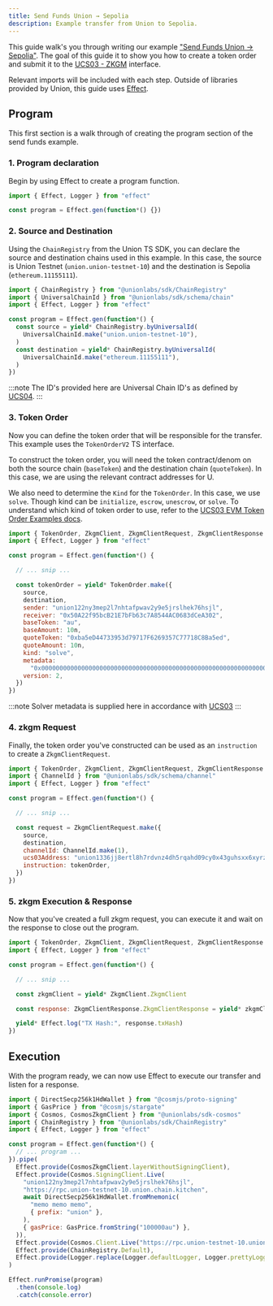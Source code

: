 ```yaml
---
title: Send Funds Union → Sepolia
description: Example transfer from Union to Sepolia.
---
```


This guide walk's you through writing our example ["Send Funds Union -> Sepolia"](/integrations/typescript/examples/cosmos/send-funds-union-to-sepolia/). The goal of this guide it to show you how to create a token order and submit it to the [UCS03 - ZKGM](/ucs/04) interface.

Relevant imports will be included with each step. Outside of libraries provided by Union, this guide uses [Effect](https://effect.website/).

## Program

This first section is a walk through of creating the program section of the send funds example.

### 1. Program declaration

Begin by using Effect to create a program function.

```js
import { Effect, Logger } from "effect"

const program = Effect.gen(function*() {})
```

### 2. Source and Destination

Using the `ChainRegistry` from the Union TS SDK, you can declare the source and destination chains used in this example. In this case, the source is Union Testnet (`union.union-testnet-10`) and the destination is Sepolia (`ethereum.11155111`).

```js
import { ChainRegistry } from "@unionlabs/sdk/ChainRegistry"
import { UniversalChainId } from "@unionlabs/sdk/schema/chain"
import { Effect, Logger } from "effect"

const program = Effect.gen(function*() {
  const source = yield* ChainRegistry.byUniversalId(
    UniversalChainId.make("union.union-testnet-10"),
  )
  const destination = yield* ChainRegistry.byUniversalId(
    UniversalChainId.make("ethereum.11155111"),
  )
})
```

:::note
The ID's provided here are Universal Chain ID's as defined by [UCS04](/ucs/04).
:::

### 3. Token Order

Now you can define the token order that will be responsible for the transfer. This example uses the `TokenOrderV2` TS interface.

To construct the token order, you will need the token contract/denom on both the source chain (`baseToken`) and the destination chain (`quoteToken`). In this case, we are using the relevant contract addresses for U.

We also need to determine the `Kind` for the `TokenOrder`. In this case, we use `solve`. Though kind can be `initialize`, `escrow`, `unescrow`, or `solve`. To understand which kind of token order to use, refer to the [UCS03 EVM Token Order Examples docs](/ucs/03/#evm-token-order-examples).

```js
import { TokenOrder, ZkgmClient, ZkgmClientRequest, ZkgmClientResponse } from "@unionlabs/sdk"
import { Effect, Logger } from "effect"

const program = Effect.gen(function*() {

  // ... snip ...

  const tokenOrder = yield* TokenOrder.make({
    source,
    destination,
    sender: "union122ny3mep2l7nhtafpwav2y9e5jrslhek76hsjl",
    receiver: "0x50A22f95bcB21E7bFb63c7A8544AC0683dCeA302",
    baseToken: "au",
    baseAmount: 10n,
    quoteToken: "0xba5eD44733953d79717F6269357C77718C8Ba5ed",
    quoteAmount: 10n,
    kind: "solve",
    metadata:
      "0x000000000000000000000000000000000000000000000000000000000000004000000000000000000000000000000000000000000000000000000000000000800000000000000000000000000000000000000000000000000000000000000014ba5ed44733953d79717f6269357c77718c8ba5ed0000000000000000000000000000000000000000000000000000000000000000000000000000000000000000",
    version: 2,
  })
})
```

:::note
Solver metadata is supplied here in accordance with [UCS03](/ucs/03)
:::

### 4. zkgm Request

Finally, the token order you've constructed can be used as an `instruction` to create a `ZkgmClientRequest`.

```js
import { TokenOrder, ZkgmClient, ZkgmClientRequest, ZkgmClientResponse } from "@unionlabs/sdk"
import { ChannelId } from "@unionlabs/sdk/schema/channel"
import { Effect, Logger } from "effect"

const program = Effect.gen(function*() {

  // ... snip ...

  const request = ZkgmClientRequest.make({
    source,
    destination,
    channelId: ChannelId.make(1),
    ucs03Address: "union1336jj8ertl8h7rdvnz4dh5rqahd09cy0x43guhsxx6xyrztx292qpe64fh",
    instruction: tokenOrder,
  })
})
```

### 5. zkgm Execution & Response

Now that you've created a full zkgm request, you can execute it and wait on the response to close out the program.

```js
import { TokenOrder, ZkgmClient, ZkgmClientRequest, ZkgmClientResponse } from "@unionlabs/sdk"
import { Effect, Logger } from "effect"

const program = Effect.gen(function*() {

  // ... snip ...

  const zkgmClient = yield* ZkgmClient.ZkgmClient

  const response: ZkgmClientResponse.ZkgmClientResponse = yield* zkgmClient.execute(request)

  yield* Effect.log("TX Hash:", response.txHash)
})
```

## Execution

With the program ready, we can now use Effect to execute our transfer and listen for a response.

```js
import { DirectSecp256k1HdWallet } from "@cosmjs/proto-signing"
import { GasPrice } from "@cosmjs/stargate"
import { Cosmos, CosmosZkgmClient } from "@unionlabs/sdk-cosmos"
import { ChainRegistry } from "@unionlabs/sdk/ChainRegistry"
import { Effect, Logger } from "effect"

const program = Effect.gen(function*() {
  // ... program ...
}).pipe(
  Effect.provide(CosmosZkgmClient.layerWithoutSigningClient),
  Effect.provide(Cosmos.SigningClient.Live(
    "union122ny3mep2l7nhtafpwav2y9e5jrslhek76hsjl",
    "https://rpc.union-testnet-10.union.chain.kitchen",
    await DirectSecp256k1HdWallet.fromMnemonic(
      "memo memo memo",
      { prefix: "union" },
    ),
    { gasPrice: GasPrice.fromString("100000au") },
  )),
  Effect.provide(Cosmos.Client.Live("https://rpc.union-testnet-10.union.chain.kitchen")),
  Effect.provide(ChainRegistry.Default),
  Effect.provide(Logger.replace(Logger.defaultLogger, Logger.prettyLoggerDefault)),
)

Effect.runPromise(program)
  .then(console.log)
  .catch(console.error)
```
